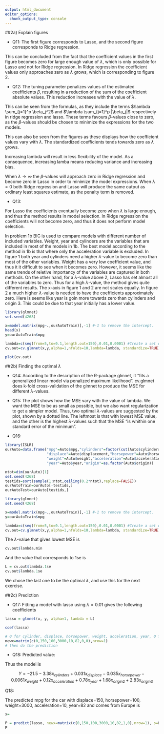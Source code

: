 ```yaml
---
output: html_document
editor_options: 
  chunk_output_type: console
---
```

##2a) Explain figures

* Q11: The first figure corresponds to Lasso, and the second figure corresponds to Ridge regression. 

This can be concluded from the fact that the coefficient values in the first figure becomes zero for large enough value of $\lambda$, which is only possible for Lasso and not for Ridge regression. In Ridge regression the coefficient values only approaches zero as $\lambda$ grows, which is corresponding to figure 2.  

* Q12: The tuning parameter penalizes values of the estimated coefficients $\beta$, resulting in a reduction of the sum of the coefficient absolute values. This reduction increases with the value of $\lambda$.

This can be seen from the formulas, as they include the terms $\lambda \sum_{j=1}^p \beta_j^2$ and $\lambda \sum_{j=1}^p |\beta_j|$ respectively in ridge regression and lasso. These terms favours $\beta$-values close to zero, as the $\beta$-values should be chosen to minimize the expressions for the two models. 

This can also be seen from the figures as these displays how the coefficient values vary with $\lambda$. The standardized coefficients tends towards zero as $\lambda$ grows. 

Increasing lambda will result in less flexibility of the model. As a consequence, increasing lamba means reducing variance and increasing bias. 

When $\lambda \rightarrow \infty$ the $\beta$-values will approach zero in Ridge regression and become zero in Lasso in order to minimize the model expressions. When $\lambda = 0$ both Ridge regression and Lasso will produce the same output as ordinary least squares estimate, as the penalty term is removed.

* Q13:

For Lasso the coefficients eventually become zero when $\lambda$ is large enough, and thus the method results in model selection. In Ridge regression the coefficients will not become zero, and thus it does not perform model selection. 

In problem 1b BIC is used to compare models with different number of included variables. Weight, year and cylinders are the variables that are included in most of the models in 1b. The best model according to the method in 1b is that where only the acceleration variable is excluded. In figure 1 both year and cylinders need a higher $\lambda$-value to become zero than most of the other variables. Weight has a very low coefficient value, and thus it it difficult to see when it becomes zero. However, it seems like the same trends of reletive importancy of the variables are captured in both methods. On the other hand, for a $\lambda$-value above 2, Lasso has set almost all of the variables to zero. Thus for a high $\lambda$-value, the method gives quite different results. The x-axis in figure 1 and 2 are not scales equally. In figure 2 a much higher $\lambda$-value is needed to have the coefficients approximately zero. Here is seems like year is goin more towards zero than cylinders and origin 3. This could be due to that year initially has a lower value.




```r
library(glmnet)
set.seed(4268)

x=model.matrix(mpg~.,ourAutoTrain)[,-1] #-1 to remove the intercept.
head(x)
y=ourAutoTrain$mpg

lambda=c(seq(from=5,to=0.1,length.out=150),0.01,0.0001) #Create a set of tuning parameters, adding low value to also see least squares fit
cv.out=cv.glmnet(x,y,alpha=1,nfolds=10,lambda=lambda, standardize=TRUE) #alpha=1 gives lasso, alpha=0 gives ridge

plot(cv.out)

```

##2b) Finding the optimal $\lambda$

* Q14: According to the description of the R-package glmnet, it "fits a generalized linear model via penalized maximum likelihood". cv.glmnet does k-fold cross-validation of the glmnet to produce the MSE for different $\lambda$-values.

* Q15: The plot shows how the MSE vary with the value of lambda. We want the MSE to be as small as possible, but we also want regularization to get a simpler model. Thus, two optimal $\lambda$-values are suggested by the plot, shown by a dotted line. The leftmost is that with lowest MSE value, and the other is the highest $\lambda$-values such that the MSE "is whithin one standard error of the minimum".

* Q16: 

```r

library(ISLR)
ourAuto=data.frame("mpg"=Auto$mpg,"cylinders"=factor(cut(Auto$cylinders,2)),
                   "displace"=Auto$displacement,"horsepower"=Auto$horsepower,
                   "weight"=Auto$weight,"acceleration"=Auto$acceleration, 
                   "year"=Auto$year,"origin"=as.factor(Auto$origin))

ntot=dim(ourAuto)[1]
set.seed(4268)
testids=sort(sample(1:ntot,ceiling(0.2*ntot),replace=FALSE))
ourAutoTrain=ourAuto[-testids,]
ourAutoTest=ourAuto[testids,]

library(glmnet)
set.seed(4268)

x=model.matrix(mpg~.,ourAutoTrain)[,-1] #-1 to remove the intercept.
y=ourAutoTrain$mpg

lambda=c(seq(from=5,to=0.1,length.out=150),0.01,0.0001) #Create a set of tuning parameters, adding low value to also see least squares fit
cv.out=cv.glmnet(x,y,alpha=1,nfolds=10,lambda=lambda, standardize=TRUE) #alpha=1 gives lasso, alpha=0 gives ridge
```


The $\lambda$-value that gives lowest MSE is
```r

cv.out$lambda.min
```

And the value that corresponds to 1se is
```r
L = cv.out$lambda.1se
cv.out$lambda.1se

```

We chose the last one to be the optimal $\lambda$, and use this for the next exercise.

##2c) Prediction

* Q17: 
Fitting a model with lasso using $\lambda = 0.01$ gives the following coefficients

```r
lasso = glmnet(x, y, alpha=1, lambda = L)

coef(lasso)
```

```r
# 0 for cylinder, displace, horsepower, weight, acceleration, year, 0 for origin2 and 0 for origin3
newx=matrix(c(0,150,100,3000,10,82,0,0),nrow=1)
# then do the prediction
```

* Q18: Predicted value:

Thus the model is

$$Y = -21.5 -3.38x_{cylinders} + 0.031x_{displace} - 0.035x_{horsepower}-0.0061x_{weight}+0.12x_{acceleration} +0.78x_{year}+1.68x_{origin2}+2.83x_{origin3}$$

Q18:

The predicted mpg for the car with displace=150, horsepower=100, weight=3000, acceleration=10, year=82 and comes from Europe is
```r
x= 

P = predict(lasso, newx=matrix(c(0,150,100,3000,10,82,1,0),nrow=1), s=L)
P

```
